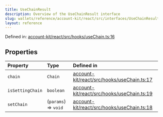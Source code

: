 ```yaml
---
title: UseChainResult
description: Overview of the UseChainResult interface
slug: wallets/reference/account-kit/react/src/interfaces/UseChainResult
layout: reference
---
```


Defined in: [account-kit/react/src/hooks/useChain.ts:16](https://github.com/alchemyplatform/aa-sdk/blob/49e74eee8606f480b200b4612d00d950da8a8742/account-kit/react/src/hooks/useChain.ts#L16)

## Properties

| Property                                   | Type                 | Defined in                                                                                                                                                                        |
| :----------------------------------------- | :------------------- | :-------------------------------------------------------------------------------------------------------------------------------------------------------------------------------- |
| <a id="chain" /> `chain`                   | `Chain`              | [account-kit/react/src/hooks/useChain.ts:17](https://github.com/alchemyplatform/aa-sdk/blob/49e74eee8606f480b200b4612d00d950da8a8742/account-kit/react/src/hooks/useChain.ts#L17) |
| <a id="issettingchain" /> `isSettingChain` | `boolean`            | [account-kit/react/src/hooks/useChain.ts:19](https://github.com/alchemyplatform/aa-sdk/blob/49e74eee8606f480b200b4612d00d950da8a8742/account-kit/react/src/hooks/useChain.ts#L19) |
| <a id="setchain" /> `setChain`             | (`params`) => `void` | [account-kit/react/src/hooks/useChain.ts:18](https://github.com/alchemyplatform/aa-sdk/blob/49e74eee8606f480b200b4612d00d950da8a8742/account-kit/react/src/hooks/useChain.ts#L18) |
